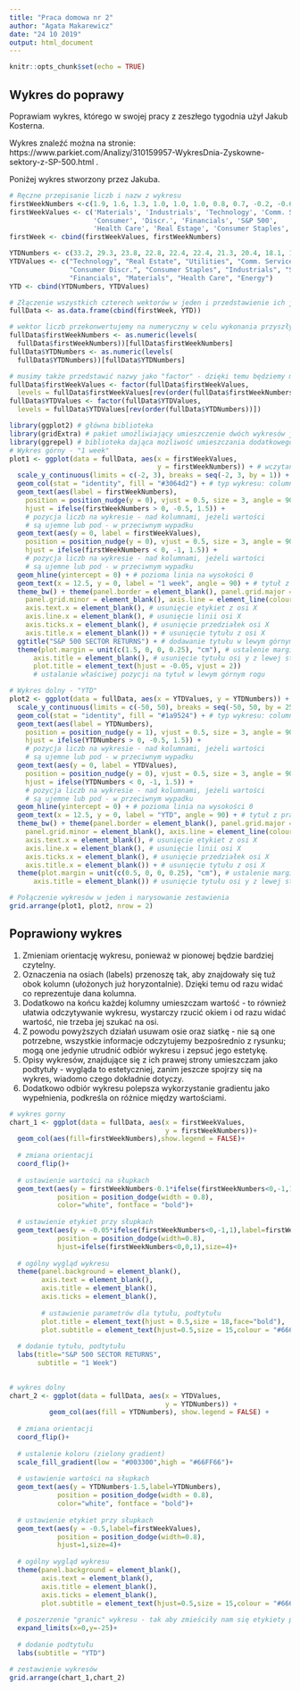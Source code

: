 ---
title: "Praca domowa nr 2"
author: "Agata Makarewicz"
date: "24 10 2019"
output: html_document
---

```{r setup, include=FALSE}
knitr::opts_chunk$set(echo = TRUE)
```

## Wykres do poprawy

Poprawiam wykres, którego w swojej pracy z zeszłego tygodnia użył Jakub Kosterna.


Wykres znaleźć można na stronie: https://www.parkiet.com/Analizy/310159957-WykresDnia-Zyskowne-sektory-z-SP-500.html . 


Poniżej wykres stworzony przez Jakuba.

```{r data,echo=FALSE, message=FALSE, warning=FALSE}

# Ręczne przepisanie liczb i nazw z wykresu
firstWeekNumbers <-c(1.9, 1.6, 1.3, 1.0, 1.0, 1.0, 0.8, 0.7, -0.2, -0.6, -0.8, -1.4)
firstWeekValues <- c('Materials', 'Industrials', 'Technology', 'Comm. Services',
                     'Consumer', 'Discr.', 'Financials', 'S&P 500',
                     'Health Care', 'Real Estage', 'Consumer Staples', 'Utitles')
firstWeek <- cbind(firstWeekValues, firstWeekNumbers)

YTDNumbers <- c(33.2, 29.3, 23.8, 22.8, 22.4, 22.4, 21.3, 20.4, 18.1, 15.5, 5.4, 3.8)
YTDValues <- c("Technology", "Real Estate", "Utilities", "Comm. Services",
               "Consumer Discr.", "Consumer Staples", "Industrials", "S&P 500",
               "Financials", "Materials", "Health Care", "Energy")
YTD <- cbind(YTDNumbers, YTDValues)

# Złączenie wszystkich czterech wektorów w jeden i przedstawienie ich jako ramka danych
fullData <- as.data.frame(cbind(firstWeek, YTD))

# wektor liczb przekonwertujemy na numeryczny w celu wykonania przyszłych operacji
fullData$firstWeekNumbers <- as.numeric(levels(
  fullData$firstWeekNumbers))[fullData$firstWeekNumbers]
fullData$YTDNumbers <- as.numeric(levels(
  fullData$YTDNumbers))[fullData$YTDNumbers]

# musimy także przedstawić nazwy jako "factor" - dzięki temu będziemy mieli ustaloną kolejność słupków
fullData$firstWeekValues <- factor(fullData$firstWeekValues,
  levels = fullData$firstWeekValues[rev(order(fullData$firstWeekNumbers))])
fullData$YTDValues <- factor(fullData$YTDValues,
  levels = fullData$YTDValues[rev(order(fullData$YTDNumbers))])
```

<!--
### Rysowanie wykresu
-->

```{r old_chart, echo=FALSE, message=FALSE, warning=FALSE}

library(ggplot2) # główna biblioteka
library(gridExtra) # pakiet umożliwiający umieszczenie dwóch wykresów jeden pod drugim
library(ggrepel) # biblioteka dająca możliwość umieszczania dodatkowego tekstu w dowolnym miejscu
# Wykres górny - "1 week"
plot1 <- ggplot(data = fullData, aes(x = firstWeekValues,
                                     y = firstWeekNumbers)) + # wczytanie danych wejściowych
  scale_y_continuous(limits = c(-2, 3), breaks = seq(-2, 3, by = 1)) + # ustalenie przedzialek
  geom_col(stat = "identity", fill = "#3064d2") + # typ wykresu: columnowy, kolor: niebieski
  geom_text(aes(label = firstWeekNumbers),
    position = position_nudge(y = 0), vjust = 0.5, size = 3, angle = 90,
    hjust = ifelse(firstWeekNumbers > 0, -0.5, 1.5)) +
    # pozycja liczb na wykresie - nad kolumnami, jeżeli wartości
    # są ujemne lub pod - w przeciwnym wypadku
  geom_text(aes(y = 0, label = firstWeekValues),
    position = position_nudge(y = 0), vjust = 0.5, size = 3, angle = 90,
    hjust = ifelse(firstWeekNumbers < 0, -1, 1.5)) +
    # pozycja liczb na wykresie - nad kolumnami, jeżeli wartości
    # są ujemne lub pod - w przeciwnym wypadku
  geom_hline(yintercept = 0) + # pozioma linia na wysokości 0
  geom_text(x = 12.5, y = 0, label = "1 week", angle = 90) + # tytuł z prawej strony
  theme_bw() + theme(panel.border = element_blank(), panel.grid.major = element_blank(),
    panel.grid.minor = element_blank(), axis.line = element_line(colour = "black"), # białe tło
    axis.text.x = element_blank(), # usunięcie etykiet z osi X
    axis.line.x = element_blank(), # usunięcie linii osi X
    axis.ticks.x = element_blank(), # usunięcie przedziałek osi X
    axis.title.x = element_blank()) + # usunięcie tytułu z osi X
  ggtitle("S&P 500 SECTOR RETURNS") + # dodawanie tytułu w lewym górnym rogu
  theme(plot.margin = unit(c(1.5, 0, 0, 0.25), "cm"), # ustalenie marginesów
      axis.title = element_blank(), # usunięcie tytułu osi y z lewej strony
      plot.title = element_text(hjust = -0.05, vjust = 2))
      # ustalanie właściwej pozycji na tytuł w lewym górnym rogu

# Wykres dolny - "YTD"
plot2 <- ggplot(data = fullData, aes(x = YTDValues, y = YTDNumbers)) + # wczytanie danych wejściowych
  scale_y_continuous(limits = c(-50, 50), breaks = seq(-50, 50, by = 25)) + # ustalenie przedzialek
  geom_col(stat = "identity", fill = "#1a9524") + # typ wykresu: columnowy, kolor: zielony
  geom_text(aes(label = YTDNumbers),
    position = position_nudge(y = 1), vjust = 0.5, size = 3, angle = 90,
    hjust = ifelse(YTDNumbers > 0, -0.5, 1.5)) +
    # pozycja liczb na wykresie - nad kolumnami, jeżeli wartości
    # są ujemne lub pod - w przeciwnym wypadku
  geom_text(aes(y = 0, label = YTDValues),
    position = position_nudge(y = 0), vjust = 0.5, size = 3, angle = 90,
    hjust = ifelse(YTDNumbers < 0, -1, 1.5)) +
    # pozycja liczb na wykresie - nad kolumnami, jeżeli wartości
    # są ujemne lub pod - w przeciwnym wypadku
  geom_hline(yintercept = 0) + # pozioma linia na wysokości 0
  geom_text(x = 12.5, y = 0, label = "YTD", angle = 90) + # tytuł z prawej strony
  theme_bw() + theme(panel.border = element_blank(), panel.grid.major = element_blank(),
    panel.grid.minor = element_blank(), axis.line = element_line(colour = "black"), # białe tło
    axis.text.x = element_blank(), # usunięcie etykiet z osi X
    axis.line.x = element_blank(), # usunięcie linii osi X
    axis.ticks.x = element_blank(), # usunięcie przedziałek osi X
    axis.title.x = element_blank()) + # usunięcie tytułu z osi X
  theme(plot.margin = unit(c(0.5, 0, 0, 0.25), "cm"), # ustalenie marginesów
      axis.title = element_blank()) # usunięcie tytułu osi y z lewej strony

# Połączenie wykresów w jeden i narysowanie zestawienia
grid.arrange(plot1, plot2, nrow = 2)

```


## Poprawiony wykres


1) Zmieniam orientację wykresu, ponieważ w pionowej będzie bardziej czytelny.
2) Oznaczenia na osiach (labels) przenoszę tak, aby znajdowały się tuż obok kolumn (ułożonych już horyzontalnie). Dzięki temu od razu widać co reprezentuje dana kolumna. 
3) Dodatkowo na końcu każdej kolumny umieszczam wartość - to również ułatwia odczytywanie wykresu, wystarczy rzucić okiem i od razu widać wartość, nie trzeba jej szukać na osi.
4) Z powodu powyższych działań usuwam osie oraz siatkę - nie są one potrzebne, wszystkie informacje odczytujemy bezpośrednio z rysunku; mogą one jedynie utrudnić odbiór wykresu i zepsuć jego estetykę.
5) Opisy wykresów, znajdujące się z ich prawej strony umieszczam jako podtytuły - wygląda to estetyczniej, zanim jeszcze spojrzy się na wykres, wiadomo czego dokładnie dotyczy.
6) Dodatkowo odbiór wykresu polepsza wykorzystanie gradientu jako wypełnienia, podkreśla on różnice między wartościami.



```{r new_chart, fig.width=8, fig.height=10}

# wykres gorny
chart_1 <- ggplot(data = fullData, aes(x = firstWeekValues,
                                       y = firstWeekNumbers))+
  geom_col(aes(fill=firstWeekNumbers),show.legend = FALSE)+
  
  # zmiana orientacji
  coord_flip()+ 
  
  # ustawienie wartości na słupkach
  geom_text(aes(y = firstWeekNumbers-0.1*ifelse(firstWeekNumbers<0,-1,1),label=firstWeekNumbers),
            position = position_dodge(width = 0.8),
            color="white", fontface = "bold")+
  
  # ustawienie etykiet przy słupkach
  geom_text(aes(y = -0.05*ifelse(firstWeekNumbers<0,-1,1),label=firstWeekValues),
            position = position_dodge(width=0.8),
            hjust=ifelse(firstWeekNumbers<0,0,1),size=4)+
  
  # ogólny wygląd wykresu
  theme(panel.background = element_blank(),
        axis.text = element_blank(),
        axis.title = element_blank(),
        axis.ticks = element_blank(),
        
        # ustawienie parametrów dla tytułu, podtytułu
        plot.title = element_text(hjust = 0.5,size = 18,face="bold"),
        plot.subtitle = element_text(hjust=0.5,size = 15,colour = "#666666",face = "bold.italic"))+
  
  # dodanie tytułu, podtytułu
  labs(title="S&P 500 SECTOR RETURNS",
       subtitle = "1 Week")
  

# wykres dolny
chart_2 <- ggplot(data = fullData, aes(x = YTDValues, 
                                       y = YTDNumbers)) + 
          geom_col(aes(fill = YTDNumbers), show.legend = FALSE) + 
  
  # zmiana orientacji
  coord_flip()+
  
  # ustalenie koloru (zielony gradient)
  scale_fill_gradient(low = "#003300",high = "#66FF66")+
  
  # ustawienie wartości na słupkach
  geom_text(aes(y = YTDNumbers-1.5,label=YTDNumbers),
            position = position_dodge(width = 0.8),
            color="white", fontface = "bold")+
  
  # ustawienie etykiet przy słupkach
  geom_text(aes(y = -0.5,label=firstWeekValues),
            position = position_dodge(width=0.8),
            hjust=1,size=4)+
  
  # ogólny wygląd wykresu
  theme(panel.background = element_blank(),
        axis.text = element_blank(),
        axis.title = element_blank(),
        axis.ticks = element_blank(),
        plot.subtitle = element_text(hjust=0.5,size = 15,colour = "#666666",face = "bold.italic"))+
  
  # poszerzenie "granic" wykresu - tak aby zmieściły nam się etykiety przy slupkach
  expand_limits(x=0,y=-25)+
  
  # dodanie podtytułu
  labs(subtitle = "YTD")

# zestawienie wykresów
grid.arrange(chart_1,chart_2)
  
```
